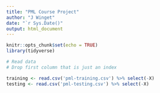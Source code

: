 ```yaml
---
title: "PML Course Project"
author: "J Winget"
date: "`r Sys.Date()"
output: html_document
---
```


```r
knitr::opts_chunk$set(echo = TRUE)
library(tidyverse)
```

```r
# Read data
# Drop first column that is just an index

training <- read.csv('pml-training.csv') %>% select(-X)
testing <- read.csv('pml-testing.csv') %>% select(-X)
```